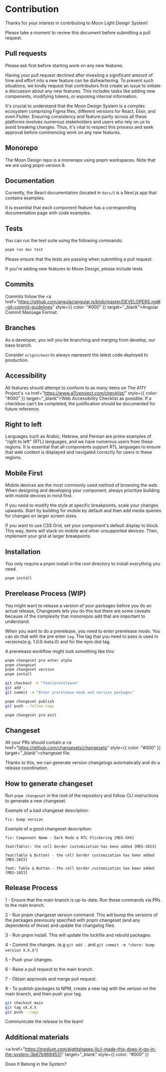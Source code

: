
<Meta title="Contribution" />

# Contribution

Thanks for your interest in contributing to Moon Light Design System!

Please take a moment to review this document before submitting a pull request.

## Pull requests

Please ask first before starting work on any new features.

Having your pull request declined after investing a significant amount of time and effort into a new feature can be disheartening. To prevent such situations, we kindly request that contributors first create an issue to initiate a discussion about any new features. This includes tasks like adding new components, modifying tokens, or exposing internal information.

It's crucial to understand that the Moon Design System is a complex ecosystem comprising Figma files, different versions for React, Elixir, and even Flutter. Ensuring consistency and feature parity across all these platforms involves numerous stakeholders and users who rely on us to avoid breaking changes. Thus, it's vital to respect this process and seek approval before commencing work on any new features.

## Monorepo

The Moon Design repo is a monorepo using pnpm workspaces. Note that we are using pnpm version 8.

## Documentation

Currently, the React documentation (located in `docs/`) is a Next.js app that contains examples.

It is essential that each component feature has a corresponding documentation page with code examples.

## Tests

You can run the test suite using the following commands:

```bash
pnpm run doc test
```

Please ensure that the tests are passing when submitting a pull request.

If you're adding new features to Moon Design, please include tests.

## Commits

Commits follow the <a href="https://github.com/angular/angular.js/blob/master/DEVELOPERS.md#-git-commit-guidelines" style={{ color: "#000" }} target="\_blank">Angular Commit Message Format.</a>

## Branches

As a developer, you will you be branching and merging from develop, our base branch.

Consider `origin/main` to always represent the latest code deployed to production.

## Accessibility

All features should attempt to conform to as many items on The A11Y Project's <a href="https://www.a11yproject.com/checklist/" style={{ color: "#000" }} target="\_blank">Web Accessibility</a> Checklist as possible. If a checkbox can't be completed, the justification should be documented for future reference.

## Right to left

Languages such as Arabic, Hebrew, and Persian are prime examples of "right to left" (RTL) languages, and we have numerous users from these regions. It is essential that all components support RTL languages to ensure that web content is displayed and navigated correctly for users in these regions.

## Mobile First

Mobile devices are the most commonly used method of browsing the web. When designing and developing your component, always prioritize building with mobile devices in mind first.

If you need to modify the style at specific breakpoints, scale your changes upwards. Start by building for mobile by default and then add media queries for changes on larger screen sizes.

If you want to use CSS Grid, set your component's default display to block. This way, items will stack on mobile and other unsupported devices. Then, implement your grid at larger breakpoints.

## Installation

You only require a pnpm install in the root directory to install everything you need.

```bash
pnpm install
```

## Prerelease Process (WIP)

You might want to release a version of your packages before you do an actual release, Changesets lets you do this but there are some caveats because of the complexity that monorepos add that are important to understand.

When you want to do a prerelease, you need to enter prerelease mode. You can do that with the pre enter `tag`. The tag that you need to pass is used in versions(e.g. 1.0.0-beta.0) and for the npm dist tag.

A prerelease workflow might look something like this:

```bash
pnpm changeset pre enter alpha
pnpm changeset
pnpm changeset version
pnpm install

git checkout -b "feat/prerelease"
git add .
git commit -m "Enter prerelease mode and version packages"

pnpm changeset publish
git push --follow-tags

pnpm changeset pre exit
```

## Changeset

All your PRs should contain a <a href="https://github.com/changesets/changesets" style={{ color: "#000" }} target="\_blank">changeset</a> file.

Thanks to this, we can generate version changelogs automatically and do a release coordination.

## How to generate changeset

Run `pnpm changeset` in the root of the repository and follow CLI instructions to generate a new changeset.

Example of a bad changeset description:

`fix: bump version`

Example of a good changeset description:

`fix: Component Name - Dark Mode & RTL Flickering [MDS-XXX]`

`feat(Table): the cell border customization has been added [MDS-1023]`

`feat(Table & Button) - the cell border customization has been added [MDS-1023]`

`feat: Table & Button - the cell border customization has been added [MDS-1023]`

## Release Process

1 - Ensure that the main branch is up-to-date. Run these commands via PRs to the main branch.

2 - Run pnpm changeset version command. This will bump the versions of the packages previously specified with pnpm changeset (and any dependents of those) and update the changelog files.

3 - Run pnpm install. This will update the lockfile and rebuild packages.

4 - Commit the changes. (e.g `git add .` and `git commit -m "chore: bump version X.X.X"`)

5 - Push your changes.

6 - Raise a pull request to the main branch.

7 - Obtain approvals and merge pull request.

8 - To publish packages to NPM, create a new tag with the version on the main branch, and then push your tag.

```bash
git checkout main
git tag vX.X.X
git push --tags
```

Communicate the release to the team!

## Additional materials

<a
  href="https://medium.com/eightshapes-llc/i-made-this-does-it-go-in-the-system-3b67b9894531"
  target="_blank"
  style={{ color: "#000" }}
>
  Does It Belong in the System?
</a>
